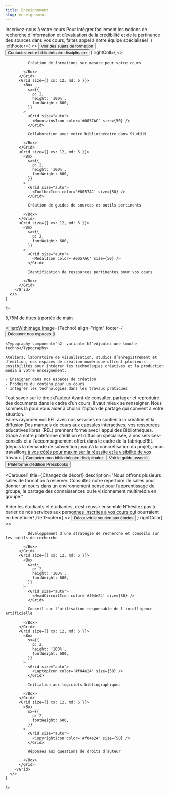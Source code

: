 ```yaml
---
title: Enseignement
slug: enseignement
---
```




<Box>
<SuperHero2
      title="Épauler l'enseignement, c'est notre rayon"
      imageName='enseignement'
      subTitle=' '
/>

<Section bg="bleu100" marginTop='3rem'>
  <HeroWithText2
    leftColl={
      <>
        <Typography component="h2" variant="h2">Inscrivez-nous à votre cours</Typography>
        <Typography>Pour intégrer facilement les notions de recherche d’information et d’évaluation de la crédibilité et de la pertinence des sources dans vos cours, faites appel à notre équipe spécialisée! </Typography>
      </>
    }
    leftFooter={
      <>
        <Button secondary href="formations-cours">Voir des sujets de formation</Button>
        <Button primary href="../nous-joindre/notre-equipe">Contactez votre bibliothécaire disciplinaire</Button>
      </>
    }
    rightColl={
      <>
        <Grid container spacing={2}>
          <Grid size={{ xs: 12, md: 6 }}>
            <Box
              sx={{
                p: 2,
                height: '100%',
                fontWeight: 600,
              }}
            >
              <Grid size="auto">
                <ChalkboardTeacherIcon color='#0057AC' size={50} />
              </Grid>

              Création de formations sur mesure pour votre cours

            </Box>
          </Grid>
          <Grid size={{ xs: 12, md: 6 }}>
            <Box
              sx={{
                p: 2,
                height: '100%',
                fontWeight: 600,
              }}
            >
              <Grid size="auto">
                <MountainsIcon color='#0057AC' size={50} />
              </Grid>

              Collaboration avec votre bibliothécaire dans StudiUM

            </Box>
          </Grid>
          <Grid size={{ xs: 12, md: 6 }}>
            <Box
              sx={{
                p: 2,
                height: '100%',
                fontWeight: 600,
              }}
            >
              <Grid size="auto">
                <ToolboxIcon color='#0057AC' size={50} />
              </Grid>

              Création de guides de sources et outils pertinents

            </Box>
          </Grid>
          <Grid size={{ xs: 12, md: 6 }}>
            <Box
              sx={{
                p: 2,
                fontWeight: 600,
              }}
            >
              <Grid size="auto">
                <MedalIcon color='#0057AC' size={50} />
              </Grid>

              Identification de ressources pertinentes pour vos cours

            </Box>
          </Grid>
        </Grid>
      </>
    }
  />

</Section>

<Section>
<Typography component="h2" variant="h2">5,75M de titres à portée de main</Typography>



 <RichList>
    <RichListItemWithLink 
      title="Réserve de cours"
      description="Assurez un accès aux documents importants dans le cadre de vos cours en créant une réserve de cours pour la session."
      href="reserve"
      linkText="Mettre un livre à la réserve"
    />
    <RichListItemWithLink 
      title="Suggestion d’achat"
      description="Il vous manque un document qui serait utile pour votre cours? Nous l’achèterons pour vous !"
      href="/nous-joindre/suggestion-achat/"
      linkText="Faire une suggestion"
    />
    <RichListItemWithLink 
      title="Collections spéciales"
      description="Nous conservons plus de 150 000 documents anciens, rares ou précieux, qui sont entièrement à la disposition de la communauté UdeM pour la consultation et la recherche."
      href="/a-propos/nos-collections/nos-collections-speciales/"
      linkText="En savoir plus"
    />
  </RichList>

</Section>


<Section bg='bleu600'>

  <HeroWithImage
    Image={Techno}
    align="right"
    footer={<Button primary href='/espaces/'>Découvrir nos espaces</Button>}
  >
    <Typography component='h2' variant='h2'>Ajoutez une touche techno</Typography>
    
    Ateliers, laboratoire de visualisation, studios d’enregistrement et d’édition, nos espaces de création numérique offrent plusieurs possibilités pour intégrer les technologies créatives et la production média à votre enseignement:
  
    - Enseigner dans nos espaces de création
    - Produire du contenu pour un cours
    - Intégrer les technologies dans les travaux pratiques

  </HeroWithImage>
</Section>

<Section>
  <Typography component="h2" variant="h2">Tout savoir sur le droit d'auteur</Typography>
  <Typography> Avant de consulter, partager et reproduire des documents dans le cadre d’un cours, il vaut mieux se renseigner. Nous sommes là pour vous aider à choisir l’option de partage qui convient à votre situation.</Typography>


  <RichList>
    <RichListItemWithLink
      title="Donner accès aux lectures suggérées"
      description="Partager des documents tout en respectant le droit d'auteur? Vous pouvez le faire grâce à la licence Copidec, aux abonnements des bibliothèques ou selon les exceptions prévues par le droit d'auteur."
      href="https://boite-outils.bib.umontreal.ca/c.php?g=740213&p=5341400"
      linkText="Voir les informations"
    />
    <RichListItemWithLink 
      title="Faire une déclaration de reproduction"
      description="Si vous devez utiliser du matériel protégé dans votre cours, vous devez déclarer vos reproductions en vertu de la licence Copibec, via l’outil Savia."
      href="https://boite-outils.bib.umontreal.ca/recherche/declaration-reproduction"
      linkText="Faire une déclaration"
    />
    <RichListItemWithLink 
      title="Respecter le droit d’auteur en cours"
      description="Le service de droit d’auteur des bibliothèques UdeM est votre allié pour respecter le droit d’auteur dans vos activités d’enseignement universitaire."
      href="https://umontreal.ca.panopto.com/Panopto/Pages/Viewer.aspx?id=5d866c03-9380-4feb-8a7e-b33200fcd1c0"
      linkText="Écouter la capsule vidéo"
    />
    <RichListItemWithLink 
      title="Autres services"
      description="Notre équipe offre également du soutien au droit d’auteur en contexte de recherche."
      href="../recherche"
      linkText="Voir les services pour la recherche"
    />
  </RichList>
</Section>

<Section bg="rose300">
  <Typography component="h2" variant="h2">Faires rayonner vos REL avec nos services en soutien à la création et la diffusion</Typography>
  <Typography>Des manuels de cours aux capsules interactives, vos ressources éducatives libres (REL) prennent forme avec l'appui des Bibliothèques. Grâce à notre plateforme d'édition et diffusion spécialisée, à nos services-conseils et à l'accompagnement offert dans le cadre de la fabriqueREL (depuis la demande de subvention jusqu'à la concrétisation du projet), nous travaillons à vos côtés pour maximiser la réussite et la visibilité de vos travaux.</Typography>
  <Grid container gap='1rem' sx={{ marginTop: '1rem'}}>
    <Button primary href="/nous-joindre/notre-equipe/">Contacter mon bibliothécaire disciplinaire</Button>
    <Button secondary href="https://boite-outils.bib.umontreal.ca/trouver-evaluer/rel">Voir le guide associé</Button>
    <Button secondary href="https://rel.bib.umontreal.ca/">Plateforme d'édition Pressbooks</Button>
  </Grid>

</Section>
    
<Section bg='vertFonce'>

<Carousel1
    title={<Typography component="h2" variant="h2">Changez de décor!</Typography>}
    description="Nous offrons plusieurs salles de formation à réserver. Consultez notre répertoire de salles pour donner un cours dans un environnement pensé pour l’apprentissage de groupe, le partage des connaissances ou le visionnement multimédia en groupe."
  >

<CardWithImage
        title="Salle didactique"
        Image={Didactheque}
        href="https://calendrier.bib.umontreal.ca/space/19189"
        moreText="Bibliothèque Thérèse-Gouin-Décarie"
      /> 

<CardWithImage
        title="Salle didactique"
        Image={DidacthequeLaval}
        href="https://calendrier.bib.umontreal.ca/space/17823"
        moreText="Campus Laval"
      /> 
<CardWithImage
        title="Salle multifonctionnelle"
        Image={SalleMultifonctionnelleStHyacinthe}
        href="https://calendrier.bib.umontreal.ca/space/34414"
        moreText="Campus St-Hyacinthe"
      /> 
<CardWithImage
        title="Espace d’innovation et de créativité"
        Image={mathInfo2477}
        href="https://calendrier.bib.umontreal.ca/space/34410"
        moreText="Bibliothèque math-info"
      /> 
<CardWithImage
        title="Salle de travail en équipe"
        Image={mathInfo2420}
        href="https://calendrier.bib.umontreal.ca/space/34412"
        moreText="Bibliothèque math-info"
      /> 
<CardWithImage
        title="Salle multifonctionnelle"
        Image={mathInfo2465}
        href="https://calendrier.bib.umontreal.ca/space/34413"
        moreText="Bibliothèque math-info"
      /> 
<CardWithImage
        title="Salle Perrault"
        Image={perrault}
        href="https://calendrier.bib.umontreal.ca/space/34702"
        moreText="Livres rares et collections spéciales"
      /> 
<CardWithImage
        title="Espace d’innovation et de créativité"
        Image={MdY_salle}
        href="https://calendrier.bib.umontreal.ca/space/34702"
        moreText="Bibliothèque Marguerite-d’Youville"
      /> 
  </Carousel1>

</Section>

<Section bg="rose300">
  <HeroWithText2
    leftColl={
      <>
        <Typography component="h2" variant="h2">Aider les étudiants et étudiantes, c’est réussir ensemble</Typography>
        <Typography>N’hésitez pas à parler de nos services aux personnes inscrites à vos cours qui pourraient en bénéficier! </Typography>
      </>
    }
    leftFooter={
      <>
        <Button primary href="../etudes">Découvrir le soutien aux études</Button>
      </>
    }
    rightColl={
      <>
        <Grid container spacing={2}>
          <Grid size={{ xs: 12, md: 6 }}>
            <Box
              sx={{
                p: 2,
                height: '100%',
                fontWeight: 600,
              }}
            >
              <Grid size="auto">
                <MagnifyingGlassIcon color='#f04e24' size={50} />
              </Grid>

              Développement d’une stratégie de recherche et conseils sur les outils de recherche

            </Box>
          </Grid>
          <Grid size={{ xs: 12, md: 6 }}>
            <Box
              sx={{
                p: 2,
                height: '100%',
                fontWeight: 600,
              }}
            >
              <Grid size="auto">
                <HeadCircuitIcon color='#f04e24' size={50} />
              </Grid>

              Conseil sur l'utilisation responsable de l'intelligence artificielle

            </Box>
          </Grid>
          <Grid size={{ xs: 12, md: 6 }}>
            <Box
              sx={{
                p: 2,
                height: '100%',
                fontWeight: 600,
              }}
            >
              <Grid size="auto">
                <LaptopIcon color='#f04e24' size={50} />
              </Grid>

              Initiation aux logiciels bibliographiques

            </Box>
          </Grid>
          <Grid size={{ xs: 12, md: 6 }}>
            <Box
              sx={{
                p: 2,
                fontWeight: 600,
              }}
            >
              <Grid size="auto">
                <CopyrightIcon color='#f04e24' size={50} />
              </Grid>

              Réponses aux questions de droits d’auteur

            </Box>
          </Grid>
        </Grid>
      </>
    }
  />

</Section>
</Box>
